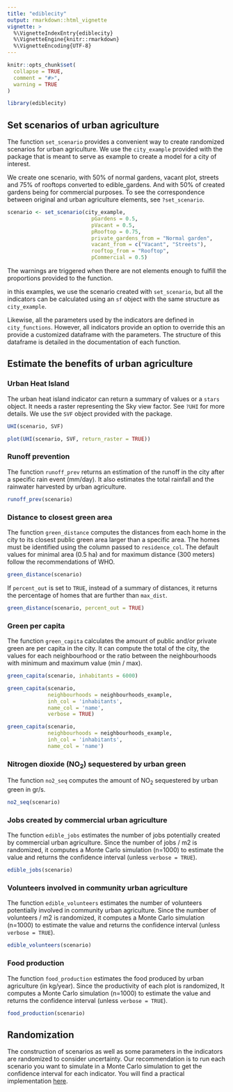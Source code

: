 ```yaml
---
title: "ediblecity"
output: rmarkdown::html_vignette
vignette: >
  %\VignetteIndexEntry{ediblecity}
  %\VignetteEngine{knitr::rmarkdown}
  %\VignetteEncoding{UTF-8}
---
```


```r
knitr::opts_chunk$set(
  collapse = TRUE,
  comment = "#>",
  warning = TRUE
)
```

```r
library(ediblecity)
```

## Set scenarios of urban agriculture

The function `set_scenario` provides a convenient way to create randomized scenarios for urban agriculture. We use the `city_example` provided with the package that is meant to serve as example to create a model for a city of interest.

We create one scenario, with 50% of normal gardens, vacant plot, streets and 75% of rooftops converted to edible_gardens. And with 50% of created gardens being for commercial purposes. To see the correspondence between original and urban agriculture elements, see `?set_scenario`.

```r

scenario <- set_scenario(city_example,
                           pGardens = 0.5,
                           pVacant = 0.5,
                           pRooftop = 0.75,
                           private_gardens_from = "Normal garden",
                           vacant_from = c("Vacant", "Streets"),
                           rooftop_from = "Rooftop",
                           pCommercial = 0.5)

```
The warnings are triggered when there are not elements enough to fulfill the proportions provided to the function.

in this examples, we use the scenario created with `set_scenario`, but all the indicators can be calculated using an `sf` object with the same structure as `city_example`.

Likewise, all the parameters used by the indicators are defined in `city_functions`. However, all indicators provide an option to override this an provide a customized dataframe with the parameters. The structure of this dataframe is detailed in the documentation of each function.

## Estimate the benefits of urban agriculture

### Urban Heat Island

The urban heat island indicator can return a summary of values or a `stars` object. It needs a raster representing the Sky view factor. See `?UHI` for more details. We use the `SVF` object provided with the package.

```r
UHI(scenario, SVF)

```

```r
plot(UHI(scenario, SVF, return_raster = TRUE))

```

### Runoff prevention

The function `runoff_prev` returns an estimation of the runoff in the city after a specific rain event (mm/day). It also estimates the total rainfall and the rainwater harvested by urban agriculture.

```r
runoff_prev(scenario)
```

### Distance to closest green area

The function `green_distance` computes the distances from each home in the city to its closest public green area larger than a specific area. The homes must be identified using the column passed to `residence_col`. The default values for minimal area (0.5 ha) and for maximum distance (300 meters) follow the recommendations of WHO.

```r

green_distance(scenario)

```
If `percent_out` is set to `TRUE`, instead of a summary of distances, it returns the percentage of homes that are further than `max_dist`.

```r
green_distance(scenario, percent_out = TRUE)
```
### Green per capita

The function `green_capita` calculates the amount of public and/or private green are per capita in the city. It can compute the total of the city, the values for each neighbourhood or the ratio between the neighbourhoods with minimum and maximum value (min / max).

```r
green_capita(scenario, inhabitants = 6000)

green_capita(scenario, 
             neighbourhoods = neighbourhoods_example, 
             inh_col = 'inhabitants',
             name_col = 'name',
             verbose = TRUE)

green_capita(scenario, 
             neighbourhoods = neighbourhoods_example, 
             inh_col = 'inhabitants',
             name_col = 'name')

```

### Nitrogen dioxide (NO<sub>2</sub>) sequestered by urban green

The function `no2_seq` computes the amount of NO<sub>2</sub> sequestered by urban green in gr/s.

```r

no2_seq(scenario)

```
### Jobs created by commercial urban agriculture

The function `edible_jobs` estimates the number of jobs potentially created by commercial urban agriculture. Since the number of jobs / m2 is randomized, it computes a Monte Carlo simulation (n=1000) to estimate the value and returns the confidence interval (unless `verbose = TRUE`).

```r
edible_jobs(scenario)
```
### Volunteers involved in community urban agriculture

The function `edible_volunteers` estimates the number of volunteers potentially involved in community urban agriculture. Since the number of volunteers / m2 is randomized, it computes a Monte Carlo simulation (n=1000) to estimate the value and returns the confidence interval (unless `verbose = TRUE`).

```r
edible_volunteers(scenario)
```

### Food production

The function `food_production` estimates the food produced by urban agriculture (in kg/year).  Since the productivity of each plot is randomized, It computes a Monte Carlo simulation (n=1000) to estimate the value and returns the confidence interval (unless `verbose = TRUE`).

```r
food_production(scenario)
```
## Randomization

The construction of scenarios as well as some parameters in the indicators are randomized to consider uncertainty. Our recommendation is to run each scenario you want to simulate in a Monte Carlo simulation to get the confidence interval for each indicator. You will find a practical implementation [here](https://github.com/icra/msn_scenarios/blob/master/R/estimate_scenarios.R).

